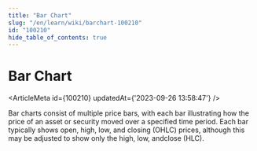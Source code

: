 ```yaml
---
title: "Bar Chart"
slug: "/en/learn/wiki/barchart-100210"
id: "100210"
hide_table_of_contents: true
---
```



# Bar Chart

<ArticleMeta id={100210} updatedAt={'2023-09-26 13:58:47'} />
<div className='border-solid border-b border-t-0 my-4 border-[var(--ifm-color-gray-300)]' />

Bar charts consist of multiple price bars, with each bar illustrating how the price of an asset or security moved over a specified time period. Each bar typically shows open, high, low, and closing (OHLC) prices, although this may be adjusted to show only the high, low, andclose (HLC).

